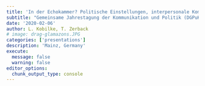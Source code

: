 ```yaml
---
title: 'In der Echokammer? Politische Einstellungen, interpersonale Kommunikation und Mediennutzung als Prädiktoren erlebter Meinungsvielfalt'
subtitle: "Gemeinsame Jahrestagung der Kommunikation und Politik (DGPuK), Politik und Kommunikation (DVPW) und Politische Kommunikation (SGKM)"
date: '2020-02-06'
author: L. Kobilke, T. Zerback
# image: drag-glamazons.JPG
categories: ['presentations']
description: 'Mainz, Germany'
execute: 
  message: false
  warning: false
editor_options: 
  chunk_output_type: console
---
```




